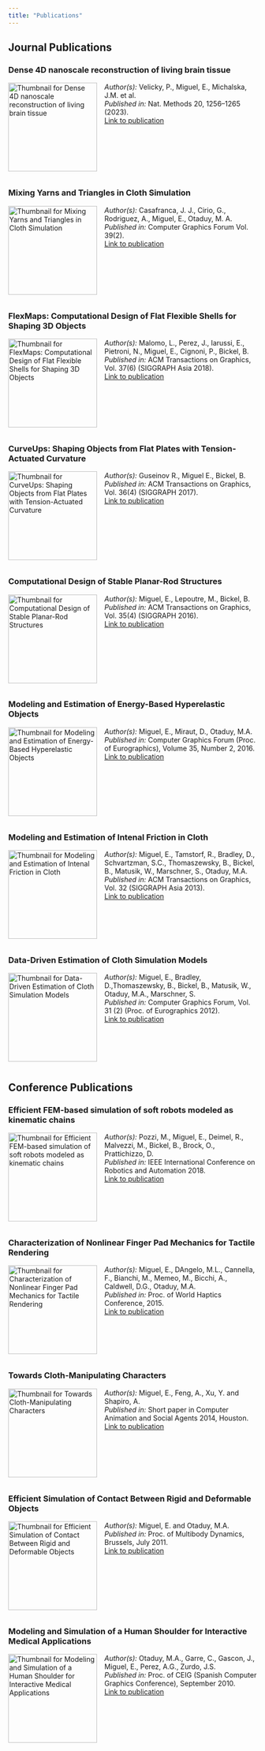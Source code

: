 ```yaml
---
title: "Publications"
---
```


## Journal Publications

### Dense 4D nanoscale reconstruction of living brain tissue
<img src="images/lioness.png" alt="Thumbnail for Dense 4D nanoscale reconstruction of living brain tissue" width="180" style="float:left; margin-right: 15px; margin-bottom: 10px;"/>
*Author(s):* Velicky, P., Miguel, E., Michalska, J.M. et al.<br/>
*Published in:* Nat. Methods 20, 1256–1265 (2023).<br/>
[Link to publication](https://doi.org/10.1038/s41592-023-01936-6)
<div style="clear: both;"></div>

### Mixing Yarns and Triangles in Cloth Simulation
<img src="images/mixing_yarns_triangles.png" alt="Thumbnail for Mixing Yarns and Triangles in Cloth Simulation" width="180" style="float:left; margin-right: 15px; margin-bottom: 10px;"/>
*Author(s):* Casafranca, J. J., Cirio, G., Rodriguez, A., Miguel, E., Otaduy, M. A.<br/>
*Published in:* Computer Graphics Forum Vol. 39(2).<br/>
[Link to publication](https://doi.org/10.1111/cgf.13915)
<div style="clear: both;"></div>

### FlexMaps: Computational Design of Flat Flexible Shells for Shaping 3D Objects
<img src="images/flexmaps.jpg" alt="Thumbnail for FlexMaps: Computational Design of Flat Flexible Shells for Shaping 3D Objects" width="180" style="float:left; margin-right: 15px; margin-bottom: 10px;"/>
*Author(s):* Malomo, L., Perez, J., Iarussi, E., Pietroni, N., Miguel, E., Cignoni, P., Bickel, B.<br/>
*Published in:* ACM Transactions on Graphics, Vol. 37(6) (SIGGRAPH Asia 2018).<br/>
[Link to publication](https://doi.org/10.1145/3272127.327507)
<div style="clear: both;"></div>

### CurveUps: Shaping Objects from Flat Plates with Tension-Actuated Curvature
<img src="images/curveups.png" alt="Thumbnail for CurveUps: Shaping Objects from Flat Plates with Tension-Actuated Curvature" width="180" style="float:left; margin-right: 15px; margin-bottom: 10px;"/>
*Author(s):* Guseinov R., Miguel E., Bickel, B.<br/>
*Published in:* ACM Transactions on Graphics, Vol. 36(4) (SIGGRAPH 2017).<br/>
[Link to publication](https://doi.org/10.1145/3072959.307370)
<div style="clear: both;"></div>

### Computational Design of Stable Planar-Rod Structures
<img src="images/cdosprs.png" alt="Thumbnail for Computational Design of Stable Planar-Rod Structures" width="180" style="float:left; margin-right: 15px; margin-bottom: 10px;"/>
*Author(s):* Miguel, E., Lepoutre, M., Bickel, B.<br/>
*Published in:* ACM Transactions on Graphics, Vol. 35(4) (SIGGRAPH 2016).<br/>
[Link to publication](https://doi.org/10.1145/2897824.292597)
<div style="clear: both;"></div>

### Modeling and Estimation of Energy-Based Hyperelastic Objects
<img src="images/additive_energy.png" alt="Thumbnail for Modeling and Estimation of Energy-Based Hyperelastic Objects" width="180" style="float:left; margin-right: 15px; margin-bottom: 10px;"/>
*Author(s):* Miguel, E., Miraut, D., Otaduy, M.A.<br/>
*Published in:* Computer Graphics Forum (Proc. of Eurographics), Volume 35, Number 2, 2016.<br/>
[Link to publication](https://doi.org/10.1111/cgf.12840)
<div style="clear: both;"></div>

### Modeling and Estimation of Intenal Friction in Cloth
<img src="images/friction_sample.png" alt="Thumbnail for Modeling and Estimation of Intenal Friction in Cloth" width="180" style="float:left; margin-right: 15px; margin-bottom: 10px;"/>
*Author(s):* Miguel, E., Tamstorf, R., Bradley, D., Schvartzman, S.C., Thomaszewsky, B., Bickel, B., Matusik, W., Marschner, S., Otaduy, M.A.<br/>
*Published in:* ACM Transactions on Graphics, Vol. 32 (SIGGRAPH Asia 2013).<br/>
[Link to publication](https://doi.org/10.1145/2508363.250838)
<div style="clear: both;"></div>

### Data-Driven Estimation of Cloth Simulation Models
<img src="images/DDCsample.png" alt="Thumbnail for Data-Driven Estimation of Cloth Simulation Models" width="180" style="float:left; margin-right: 15px; margin-bottom: 10px;"/>
*Author(s):* Miguel, E., Bradley, D.,Thomaszewsky, B., Bickel, B., Matusik, W., Otaduy, M.A., Marschner, S.<br/>
*Published in:* Computer Graphics Forum, Vol. 31 (2) (Proc. of Eurographics 2012).<br/>
[Link to publication](https://doi.org/10.1111/j.1467-8659.2012.03031.x)
<div style="clear: both;"></div>

## Conference Publications

### Efficient FEM-based simulation of soft robots modeled as kinematic chains
<img src="images/soft_robots.png" alt="Thumbnail for Efficient FEM-based simulation of soft robots modeled as kinematic chains" width="180" style="float:left; margin-right: 15px; margin-bottom: 10px;"/>
*Author(s):* Pozzi, M., Miguel, E., Deimel, R., Malvezzi, M., Bickel, B., Brock, O., Prattichizzo, D.<br/>
*Published in:* IEEE International Conference on Robotics and Automation 2018.<br/>
[Link to publication](https://doi.org/10.1109/ICRA.2018.8461106)
<div style="clear: both;"></div>

### Characterization of Nonlinear Finger Pad Mechanics for Tactile Rendering
<img src="images/finger_sample.jpg" alt="Thumbnail for Characterization of Nonlinear Finger Pad Mechanics for Tactile Rendering" width="180" style="float:left; margin-right: 15px; margin-bottom: 10px;"/>
*Author(s):* Miguel, E., DAngelo, M.L., Cannella, F., Bianchi, M., Memeo, M., Bicchi, A., Caldwell, D.G., Otaduy, M.A.<br/>
*Published in:* Proc. of World Haptics Conference, 2015.<br/>
[Link to publication](https://doi.org/10.1109/WHC.2015.7177692)
<div style="clear: both;"></div>

### Towards Cloth-Manipulating Characters
<img src="images/tcmc_sample.png" alt="Thumbnail for Towards Cloth-Manipulating Characters" width="180" style="float:left; margin-right: 15px; margin-bottom: 10px;"/>
*Author(s):* Miguel, E., Feng, A., Xu, Y. and Shapiro, A.<br/>
*Published in:* Short paper in Computer Animation and Social Agents 2014, Houston.<br/>
[Link to publication](https://cdfg.mit.edu/assets/images/towards_cloth-manipulating_characters20160207-12794-15w5427.pdf)
<div style="clear: both;"></div>

### Efficient Simulation of Contact Between Rigid and Deformable Objects
<img src="images/rig_def_contact_vertebra.png" alt="Thumbnail for Efficient Simulation of Contact Between Rigid and Deformable Objects" width="180" style="float:left; margin-right: 15px; margin-bottom: 10px;"/>
*Author(s):* Miguel, E. and Otaduy, M.A.<br/>
*Published in:* Proc. of Multibody Dynamics, Brussels, July 2011.<br/>
[Link to publication](http://www.gmrv.es/Publications/2011/MO11/Multibody2011.pdf)
<div style="clear: both;"></div>

### Modeling and Simulation of a Human Shoulder for Interactive Medical Applications
<img src="images/shoulder.png" alt="Thumbnail for Modeling and Simulation of a Human Shoulder for Interactive Medical Applications" width="180" style="float:left; margin-right: 15px; margin-bottom: 10px;"/>
*Author(s):* Otaduy, M.A., Garre, C., Gascon, J., Miguel, E., Perez, A.G., Zurdo, J.S.<br/>
*Published in:* Proc. of CEIG (Spanish Computer Graphics Conference), September 2010.<br/>
[Link to publication](https://www.researchgate.net/publication/273759206_Modeling_and_Simulation_of_a_Human_Shoulder_for_Interactive_Medical_Applications)
<div style="clear: both;"></div>